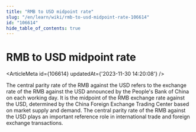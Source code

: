 ```yaml
---
title: "RMB to USD midpoint rate"
slug: "/en/learn/wiki/rmb-to-usd-midpoint-rate-106614"
id: "106614"
hide_table_of_contents: true
---
```



# RMB to USD midpoint rate

<ArticleMeta id={106614} updatedAt={'2023-11-30 14:20:08'} />
<div className='border-solid border-b border-t-0 my-4 border-[var(--ifm-color-gray-300)]' />

The central parity rate of the RMB against the USD refers to the exchange rate of the RMB against the USD announced by the People's Bank of China on each working day. It is the midpoint of the RMB exchange rate against the USD, determined by the China Foreign Exchange Trading Center based on market supply and demand. The central parity rate of the RMB against the USD plays an important reference role in international trade and foreign exchange transactions.
